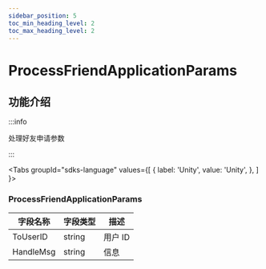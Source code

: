 ```yaml
---
sidebar_position: 5
toc_min_heading_level: 2
toc_max_heading_level: 2
---
```


# ProcessFriendApplicationParams

## 功能介绍

:::info

处理好友申请参数

:::

<Tabs
groupId="sdks-language"
values={[
{ label: 'Unity', value: 'Unity', },
]
}>

<TabItem value="Unity">

###  ProcessFriendApplicationParams

| 字段名称       | 字段类型 | 描述                    |
| -------------- | -------- | ----------------------- |
| ToUserID | string   | 用户 ID         |
|HandleMsg | string |信息                 |

</TabItem>

</Tabs>
